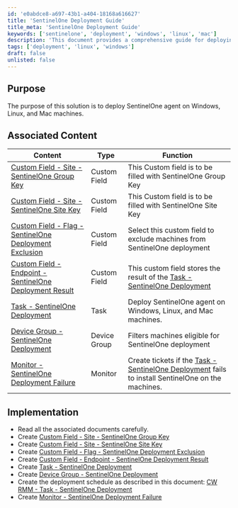 ```yaml
---
id: 'e0abdce8-a697-43b1-a404-18168a616627'
title: 'SentinelOne Deployment Guide'
title_meta: 'SentinelOne Deployment Guide'
keywords: ['sentinelone', 'deployment', 'windows', 'linux', 'mac']
description: 'This document provides a comprehensive guide for deploying the SentinelOne agent on Windows, Linux, and Mac machines, including associated custom fields, tasks, and monitoring setups.'
tags: ['deployment', 'linux', 'windows']
draft: false
unlisted: false
---
```

## Purpose

The purpose of this solution is to deploy SentinelOne agent on Windows, Linux, and Mac machines.

## Associated Content

| Content                                                                                          | Type         | Function                                                                                                    |
|--------------------------------------------------------------------------------------------------|--------------|-------------------------------------------------------------------------------------------------------------|
| [Custom Field - Site - SentinelOne Group Key](https://proval.itglue.com/DOC-5078775-15805085)   | Custom Field | This Custom field is to be filled with SentinelOne Group Key                                              |
| [Custom Field - Site - SentinelOne Site Key](https://proval.itglue.com/DOC-5078775-15805088)    | Custom Field | This Custom field is to be filled with SentinelOne Site Key                                               |
| [Custom Field - Flag - SentinelOne Deployment Exclusion](https://proval.itglue.com/DOC-5078775-15805740) | Custom Field | Select this custom field to exclude machines from SentinelOne deployment                                   |
| [Custom Field - Endpoint - SentinelOne Deployment Result](https://proval.itglue.com/DOC-5078775-15805737) | Custom Field | This custom field stores the result of the [Task - SentinelOne Deployment](https://proval.itglue.com/DOC-5078775-15806354) |
| [Task - SentinelOne Deployment](https://proval.itglue.com/DOC-5078775-15806354)                 | Task         | Deploy SentinelOne agent on Windows, Linux, and Mac machines.                                             |
| [Device Group - SentinelOne Deployment](https://proval.itglue.com/DOC-5078775-15808853)         | Device Group | Filters machines eligible for SentinelOne deployment                                                        |
| [Monitor - SentinelOne Deployment Failure](https://proval.itglue.com/DOC-5078775-15822005)      | Monitor      | Create tickets if the [Task - SentinelOne Deployment](https://proval.itglue.com/DOC-5078775-15806354) fails to install SentinelOne on the machines. |

## Implementation

- Read all the associated documents carefully.
- Create [Custom Field - Site - SentinelOne Group Key](https://proval.itglue.com/DOC-5078775-15805085)
- Create [Custom Field - Site - SentinelOne Site Key](https://proval.itglue.com/DOC-5078775-15805088)
- Create [Custom Field - Flag - SentinelOne Deployment Exclusion](https://proval.itglue.com/DOC-5078775-15805740)
- Create [Custom Field - Endpoint - SentinelOne Deployment Result](https://proval.itglue.com/DOC-5078775-15805737)
- Create [Task - SentinelOne Deployment](https://proval.itglue.com/DOC-5078775-15806354)
- Create [Device Group - SentinelOne Deployment](https://proval.itglue.com/DOC-5078775-15808853)
- Create the deployment schedule as described in this document: [CW RMM - Task - SentinelOne Deployment](https://proval.itglue.com/DOC-5078775-15806354)
- Create [Monitor - SentinelOne Deployment Failure](https://proval.itglue.com/DOC-5078775-15822005)











